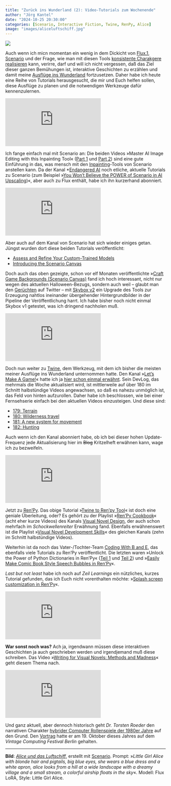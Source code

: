 ```yaml
---
title: "Zurück ins Wunderland (2): Video-Tutorials zum Wochenende"
author: "Jörg Kantel"
date: "2024-10-25 20:30:00"
categories: [Scenario, Interactive Fiction, Twine, RenPy, Alice]
image: "images/aliceluftschiff.jpg"
---
```


[![](images/aliceluftschiff-b.jpg)](https://www.flickr.com/photos/schockwellenreiter/54088870549/)

Auch wenn ich micn momentan ein wenig in dem Dickicht von [Flux.1](https://de.wikipedia.org/wiki/FLUX.1), [Scenario](http://cognitiones.kantel-chaos-team.de/technikgeschichte/rechnerundnetze/scenario.html) und der Frage, wie man mit diesen Tools [konsistente Charakgere realisieren](https://kantel.github.io/posts/2024100301_kons_char_scenario/) kann, verirre, darf und will ich nicht vergessen, daß das Ziel dieser ganzen Bemühungen ist, interaktive Geschichten zu erzählen und damit meine [Ausflüge ins Wunderland](https://kantel.github.io/#category=Alice) fortzusetzen. Daher habe ich heute eine Reihe von Tutorials herausgesucht, die mir und Euch helfen sollen, diese Ausflüge zu planen und die notwendigen Werkzeuge dafür kennenzulernen.

<iframe class="if16_9" src="https://www.youtube.com/embed/2b5MLZ6xXLY?si=IuNfQu0nMkCV0gxs" title="YouTube video player" frameborder="0" allow="accelerometer; autoplay; clipboard-write; encrypted-media; gyroscope; picture-in-picture; web-share" referrerpolicy="strict-origin-when-cross-origin" allowfullscreen></iframe>

Ich fange einfach mal mit Scenario an: Die beiden Videos »Master AI Image Editing with this Inpainting Tool« ([Part 1](https://www.youtube.com/watch?v=2b5MLZ6xXLY) und [Part 2](https://www.youtube.com/watch?v=HQlecv4jFio)) sind eine gute Einführung in das, was mensch mit den [Inpainting](https://de.wikipedia.org/wiki/Inpainting)-Tools von Scenario anstellen kann. Da der Kanal *[Endangered AI](https://www.youtube.com/@EndangeredAI) noch etliche, aktuelle Tutorials zu Scenario (zum Beispiel »[You Won't Believe the POWER of Scenario in AI Upscaling](https://www.youtube.com/watch?v=zCxyw3ncmAo))«, aber auch zu Flux enthält, habe ich ihn kurzerhand abonniert.

<iframe class="if16_9" src="https://www.youtube.com/embed/q67pPZzkdZg?si=wIrs7WsyuQ7uF-hs" title="YouTube video player" frameborder="0" allow="accelerometer; autoplay; clipboard-write; encrypted-media; gyroscope; picture-in-picture; web-share" referrerpolicy="strict-origin-when-cross-origin" allowfullscreen></iframe>

Aber auch auf dem Kanal von Scenario hat sich wieder einiges getan. Jüngst wurden dort diese beiden Tutorials veröffentlicht:

- [Assess and Refine Your Custom-Trained Models](https://www.youtube.com/watch?v=tqabZMOCu7E)
- [Introducing the Scenario Canvas](https://www.youtube.com/watch?v=QfLV3keTvMc)

Doch auch das oben gezeigte, schon vor elf Monaten veröffentlichte »[Craft Game Backgrounds (Scenario Canvas)](https://www.youtube.com/watch?v=q67pPZzkdZg) fand ich hoch interessant, nicht nur wegen des aktuellen Halloween-Bezugs, sondern auch weil -- glaubt man den [Gerüchten](https://www.youtube.com/watch?v=q67pPZzkdZg) auf Twitter -- mit [Skybox v2](https://x.com/emmanuel_2m/status/1849453551350682068?t=FDC-twif43KdIMJQzwpDKw) ein Upgrade des Tools zur Erzeugung nahtlos ineinander übergehender Hintergrundbilder in der Pipeline der Veröffentlichung harrt. Ich habe bisher noch nicht einmal Skybox v1 getestet, was ich dringend nachholen muß.

<iframe class="if16_9" src="https://www.youtube.com/embed/jkYeJTMjbT4?si=EpjdYifHxFs0-OBF" title="YouTube video player" frameborder="0" allow="accelerometer; autoplay; clipboard-write; encrypted-media; gyroscope; picture-in-picture; web-share" referrerpolicy="strict-origin-when-cross-origin" allowfullscreen></iframe>

Doch nun weiter zu [Twine](http://cognitiones.kantel-chaos-team.de/multimedia/spieleprogrammierung/twine2.html), dem Werkzeug, mit dem ich bisher die meisten meiner Ausflüge ins Wunderland unternommen hatte. Den Kanal »[Let's Make A Game!](https://www.youtube.com/@lets-make-a-game)« hatte ich ja [hier schon einmal erwähnt](https://kantel.github.io/posts/2024082801_if_news/). Sein DevLog, das mehrmals die Woche aktualisiert wird, ist mittlerweile auf über 180 im Schnitt halbstündige Videos angewachsen, so daß es nahezu unmöglich ist, das Feld von hinten aufzurollen. Daher habe ich beschlossen, wie bei einer Fernsehserie einfach bei den aktuellen Videos einzusteigen. Und diese sind:

- [179: Terrain](https://www.youtube.com/watch?v=jkYeJTMjbT4)
- [180: Wilderness travel](https://www.youtube.com/watch?v=G9Y6CxGaCYc)
- [181: A new system for movement](https://www.youtube.com/watch?v=2qZ6bUEEQ84)
- [182: Hunting](https://www.youtube.com/watch?v=sUwd3DgvCQk)

Auch wenn ich den Kanal abonniert habe, ob ich bei dieser hohen Update-Frequenz jede Aktualisierung hier im ~~Blog~~ Kritzelheft erwähnen kann, wage ich zu bezweifeln.

<iframe class="if16_9" src="https://www.youtube.com/embed/2vLJLG6YrMI?si=K8zCbyACsLg5wh0S" title="YouTube video player" frameborder="0" allow="accelerometer; autoplay; clipboard-write; encrypted-media; gyroscope; picture-in-picture; web-share" referrerpolicy="strict-origin-when-cross-origin" allowfullscreen></iframe>

Jetzt zu [Ren'Py](http://cognitiones.kantel-chaos-team.de/multimedia/spieleprogrammierung/renpy.html). Das obige Tutorial »[Twine to Ren'py Tool](https://www.youtube.com/watch?v=2vLJLG6YrMI)« ist doch eine geniale Überleitung, oder? Es gehört zu der Playlist »[Ren'Py Cookbook](https://www.youtube.com/playlist?list=PLMdFGlfdL57MpcrOd1OBFSEWRU8aHpKp-)« (acht eher kurze Videos) des Kanals [Visual Novel Design](https://www.youtube.com/@vimi), der auch schon mehrfach im *Schockwellenreiter* Erwähnung fand. Ebenfalls erwähnenswert ist die Playlist »[Visual Novel Development Skills](https://www.youtube.com/playlist?list=PLMdFGlfdL57NjT5XEda42Zu4hkiGA1cy3)« des gleichen Kanals (zehn im Schnitt halbstündige Videos).

Weiterhin ist da noch das Vater-/Tochter-Team [Coding With B and E](https://www.youtube.com/@LearningWithBandE), das ebenfalls viele Tutorials zu Ren'Py veröffentlicht. Die letzten waren »Unlock the Power of Python Dictionaries in Ren'Py« ([Teil 1](https://www.youtube.com/watch?v=6wWz8wGlsFc) und [Teil 2](https://www.youtube.com/watch?v=vLfZelNH_ho)) und »[Easily Make Comic Book Style Speech Bubbles in Ren'Py](https://www.youtube.com/watch?v=TEK4q2xicG0)«.

*Last but not least* habe ich noch auf *Zeil Learnings* ein nützliches, kurzes Tutorial gefunden, das ich Euch nicht vorenthalten möchte: »[Splash screen customization in Ren'Py](https://www.youtube.com/watch?v=D-mmehAAQgY)«.

<iframe class="if16_9" src="https://www.youtube.com/embed/2hxy7AG4oTQ?si=xYAffIO-aGDjhWbJ" title="YouTube video player" frameborder="0" allow="accelerometer; autoplay; clipboard-write; encrypted-media; gyroscope; picture-in-picture; web-share" referrerpolicy="strict-origin-when-cross-origin" allowfullscreen></iframe>

**War sonst noch was?** Ach ja, irgendwann müssen diese interaktiven Geschichten ja auch geschrieben werden und irgendjemand muß diese schreiben. Das Video »[Writing for Visual Novels: Methods and Madness](https://www.youtube.com/watch?v=2hxy7AG4oTQ)« geht diesem Thema nach.

<iframe class="if16_9" src="https://www.youtube.com/embed/PdCPWT7tJog?si=-H0UOPQkf9aw1wA9" title="YouTube video player" frameborder="0" allow="accelerometer; autoplay; clipboard-write; encrypted-media; gyroscope; picture-in-picture; web-share" referrerpolicy="strict-origin-when-cross-origin" allowfullscreen></iframe>

Und ganz aktuell, aber dennoch historisch geht *Dr. Torsten Roeder* den narrativen Charakter [hybrider Computer Rollenspiele der 1980er Jahre](https://www.youtube.com/watch?v=PdCPWT7tJog) auf den Grund. Den [Vortrag](https://media.ccc.de/v/vcfb2024_-_201_-_de_-_202410191300_-_pixels_and_paper_-_torsten_roeder) hatte er am 19. Oktober dieses Jahres auf dem *Vintage Computing Festival Berlin* gehalten.

---

**Bild**: *[Alice und das Luftschiff](https://www.flickr.com/photos/schockwellenreiter/54088870549/)*, erstellt mit [Scenario](http://cognitiones.kantel-chaos-team.de/technikgeschichte/rechnerundnetze/scenario.html). Prompt: »*Little Girl Alice with blonde hair and pigtails, big blue eyes, she wears a blue dress and a white apron, alice looks from a hill at a wide landscape with a dreamy village and a small stream, a colorful airship floats in the sky*«. Modell: Flux LoRA, Style: Little Girl Alice.